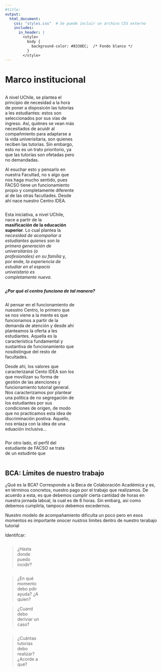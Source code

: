 ```yaml
---
#title: 
output:
  html_document:
    css: "styles.css"  # Se puede incluir un archivo CSS externo
    includes:
      in_header: |
        <style>
          body {
            background-color: #8338EC;  /* Fondo blanco */
          }
        </style>
---
```

# Marco institucional

::: {columns}
::: {.column width="45%"}

A nivel UChile, se plantea el principio de necesidad a la hora de poner a disposicón las tutorías a les estudiantes: estos son seleccionados por sus vías de ingreso. Así, quiénes se vean más necesitados de acuidr al compañmiento para adaptarse a la vida univerisitaria, son quienes reciben las tutorias. Sin embargo, esto no es un trato prioritorio, ya que las tutorías son ofetadas pero no demandadas. 

Al esuchar esto y pensarlo en nuestra Facultad, no s algo que nos haga mucho sentido, pues FACSO tiene un funcionamiento propio y completamente diferente al de las otras facutlades. Desde ahí nace nuestro Centro IDEA.

:::

::: {.column width="10%"}
:::

::: {.column width="40%"}
::: callout-note
Esta iniciativa, a nivel UChile, nace a partir de la **masificación de la educación superior**. Lo cual plantea la *necesidad de acompañar a estudiantes quienes son la primera generación de universitarios (o profesionales) en su familia* y, por ende, *la experiencia de estudiar en el espacio univeistario es completamente nueva*.
:::

:::

:::



***¿Por qué el centro funciona de tal manera?***

::: {columns}
::: {.column width="45%"}

Al pensar en el funcionamiento de nuesstro Centro, lo primero que se nos viene a la mente es que funcionamos a partir de la demanda de atención y desde ahí planteamos la oferta a les estudiantes. Aquella es la característica fundamental y sustantiva de funcionamiento que nosdistingue del resto de facultades.

Desde ahí, los valores que caracterizanal Cento IDEA son los que movilizan su forma de gestión de las atenciones y funcionamiento tutorial general. Nos caracterizamos por plantear una politica de no segregación de los estudiantes por sus condiciones de origen, de modo que no practicamos esta idea de discriminación postiva. Aquello, nos enlaza con la idea de una eduación inclusiva...

:::

::: {.column width="10%"}
:::

::: {.column width="40%"}
Por otro lado, el perfíl del estudiante de FACSO se trata de un estudinte que
:::

:::


 


## BCA: Límites de nuestro trabajo

¿Qué es la BCA? Corresponde a la Beca de Colaboración Académica y es, en términos concretos, nuestro pago por el trabajo que realizamos. De acuerdo a esta, es que debemos cumplir cierta cantidad de horas en nuestra jornada laboal, la cual es de 6 horas. Sin embarg, así como debemos cumplirla, tampoco debemos excedernos.

Nuestro modelo de acompañamiento dificulta un poco pero en esos momentos es importante onocer nustros limites dentro de nuestro terabajo tutorial

Identifcar: 

::: {columns}
::: {.column width="25%"}
> ¿Hasta donde puedo incidir? 

:::

::: {.column width="8%"}
:::

::: {.column width="25%"}
> ¿En qué momento debo pdir ayuda? ¿A quien? 

> ¿Cuand debo deriviar un caso? 

:::

::: {.column width="8%"}
:::

::: {.column width="25%"}
> ¿Cuántas tutorias debo realizar?¿Acorde a qué?

:::

:::
